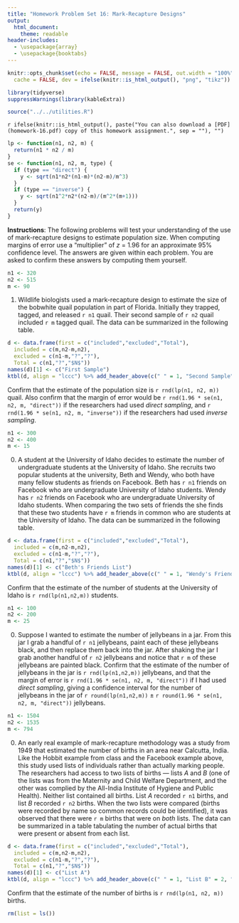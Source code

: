 ```yaml
---
title: "Homework Problem Set 16: Mark-Recapture Designs"
output: 
  html_document: 
    theme: readable
header-includes:
  - \usepackage{array}
  - \usepackage{booktabs}
---
```


```r
knitr::opts_chunk$set(echo = FALSE, message = FALSE, out.width = "100%", fig.align = "center", 
  cache = FALSE, dev = ifelse(knitr::is_html_output(), "png", "tikz"))
```

```r
library(tidyverse)
suppressWarnings(library(kableExtra))
```

```r
source("../../utilities.R")
```

`r ifelse(knitr::is_html_output(), paste("You can also download a [PDF](homework-16.pdf) copy of this homework assignment.", sep = ""), "")`

```r
lp <- function(n1, n2, m) {
  return(n1 * n2 / m)
}
se <- function(n1, n2, m, type) {
  if (type == "direct") {
    y <- sqrt(n1*n2*(n1-m)*(n2-m)/m^3)
  }
  if (type == "inverse") {
    y <- sqrt(n1^2*n2*(n2-m)/(m^2*(m+1)))
  }
  return(y)
}
```

**Instructions**: The following problems will test your understanding of the use of mark-recapture designs to estimate population size. When computing margins of error use a "multiplier" of $z$ = 1.96 for an approximate 95\% confidence level. The answers are given within each problem. You are asked to confirm these answers by computing them yourself. 

```r
n1 <- 320
n2 <- 515
m <- 90
```

1. Wildlife biologists used a mark-recapture design to estimate the size of the bobwhite quail population in part of Florida. Initially they trapped, tagged, and released `r n1` quail. Their second sample of `r n2` quail included `r m` tagged quail. The data can be summarized in the following table. 
```r
d <- data.frame(first = c("included","excluded","Total"),
  included = c(m,n2-m,n2),
  excluded = c(n1-m,"?","?"),
  Total = c(n1,"?","$N$"))
names(d)[1] <- c("First Sample")
ktbl(d, align = "lccc") %>% add_header_above(c(" " = 1, "Second Sample" = 2, " " = 1)) %>% column_spec(1, bold = knitr::is_html_output())
```
Confirm that the estimate of the population size is `r rnd(lp(n1, n2, m))` quail. Also confirm that the margin of error would be `r rnd(1.96 * se(n1, n2, m, "direct"))` if the researchers had used *direct sampling*, and `r rnd(1.96 * se(n1, n2, m, "inverse"))` if the researchers had used *inverse sampling*.

```r
n1 <- 300
n2 <- 400
m <- 15
```

0. A student at the University of Idaho decides to estimate the number of undergraduate students at the University of Idaho. She recruits two popular students at the university, Beth and Wendy, who both have many fellow students as friends on Facebook. Beth has `r n1` friends on Facebook who are undergraduate University of Idaho students. Wendy has `r n2` friends on Facebook who are undergraduate University of Idaho students. When comparing the two sets of friends the she finds that these two students have `r m` friends in common who are students at the University of Idaho. The data can be summarized in the following table.
```r
d <- data.frame(first = c("included","excluded","Total"),
  included = c(m,n2-m,n2),
  excluded = c(n1-m,"?","?"),
  Total = c(n1,"?","$N$"))
names(d)[1] <- c("Beth's Friends List")
ktbl(d, align = "lccc") %>% add_header_above(c(" " = 1, "Wendy's Friends List" = 2, " " = 1)) %>% column_spec(1, bold = knitr::is_html_output())
```
Confirm that the estimate of the number of students at the University of Idaho is `r rnd(lp(n1,n2,m))` students. 

```r
n1 <- 100
n2 <- 200
m <- 25
```

0. Suppose I wanted to estimate the number of jellybeans in a jar. From this jar I grab a handful of `r n1` jellybeans, paint each of these jellybeans black, and then replace them back into the jar. After shaking the jar I grab another handful of `r n2` jellybeans and notice that `r m` of these jellybeans are painted black. Confirm that the estimate of the number of jellybeans in the jar is `r rnd(lp(n1,n2,m))` jellybeans, and that the margin of error is `r rnd(1.96 * se(n1, n2, m, "direct"))` if I had used *direct sampling*, giving a confidence interval for the number of jellybeans in the jar of `r round(lp(n1,n2,m))` $\pm$ `r round(1.96 * se(n1, n2, m, "direct"))` jellybeans.

```r
n1 <- 1504 
n2 <- 1535
m <- 794
```

0. An early real example of mark-recapture methodology was a study from 1949 that estimated the number of births in an area near Calcutta, India. Like the Hobbit example from class and the Facebook example above, this study used lists of individuals rather than actually marking people. The researchers had access to two lists of births --- lists $A$ and $B$ (one of the lists was from the Maternity and Child Welfare Department, and the other was complied by the All-India Institute of Hygiene and Public Health). Neither list contained all births. List $A$ recorded `r n1` births, and list $B$ recorded `r n2` births. When the two lists were compared (births were recorded by name so common records could be identified), it was observed that there were `r m` births that were on *both* lists. The data can be summarized in a table tabulating the number of actual births that were present or absent from each list.
```r
d <- data.frame(first = c("included","excluded","Total"),
  included = c(m,n2-m,n2),
  excluded = c(n1-m,"?","?"),
  Total = c(n1,"?","$N$"))
names(d)[1] <- c("List A")
ktbl(d, align = "lccc") %>% add_header_above(c(" " = 1, "List B" = 2, " " = 1)) %>% column_spec(1, bold = knitr::is_html_output())
```
Confirm that the estimate of the number of births is `r rnd(lp(n1, n2, m))` births. 

```r
rm(list = ls())
```

